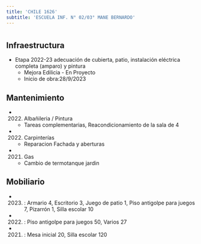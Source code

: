 ```yaml
---
title: 'CHILE 1626'
subtitle: 'ESCUELA INF. N° 02/03° MANE BERNARDO'
---
```


#
## Infraestructura

* Etapa 2022-23 adecuación de cubierta, patio, instalación eléctrica completa (amparo) y pintura 
    + Mejora Edilicia - En Proyecto 
    + Inicio de obra:28/9/2023 






## Mantenimiento

*  (2022) Albañileria / Pintura 
    + Tareas complementarias, Reacondicionamiento de la sala de 4

*  (2022) Carpinterías 
    + Reparacion Fachada y aberturas

*  (2021) Gas 
    + Cambio de termotanque jardin





## Mobiliario

*  (2023) : Armario 4, Escritorio 3, Juego de patio 1, Piso antigolpe para juegos 7, Pizarrón 1, Silla escolar 10 

*  (2022) : Piso antigolpe para juegos 50, Varios 27 

*  (2021) : Mesa inicial 20, Silla escolar 120 



